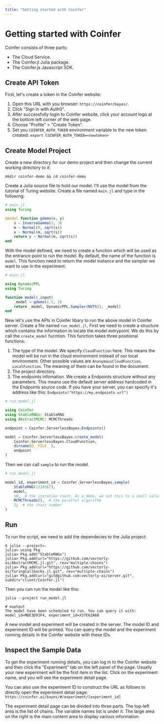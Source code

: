```yaml
---
title: "Getting started with Coinfer"
---
```


# Getting started with Coinfer

Coinfer consists of three parts:

- The Cloud Service.
- The Coinfer.jl Julia package.
- The Coinfer.js Javascript SDK.


## Create API Token

First, let's create a token in the Coinfer website:

1. Open this URL with you browser: `https://coinfer/bayes/`.
1. Click "Sign in with Auth0".
1. After successfully login to Coinfer website, click your account logo at the bottom left corner of the web page.
1. Choose "Profile" > "Create Token".
1. Set you `COINFER_AUTH_TOKEN` environment variable to the new token created: `export COINFER_AUTH_TOKEN=<newtoken>`

## Create Model Project

Create a new directory for our demo project and then change the current working directory to it:

```
mkdir coinfer-demo && cd coinfer-demo
```

Create a Julia source file to hold our model. I'll use the model from the tutorial of Turing website.
Create a file named `main.jl` and type in the following:

```julia
# main.jl
using Turing

@model function gdemo(x, y)
    s ~ InverseGamma(2, 3)
    m ~ Normal(0, sqrt(s))
    x ~ Normal(m, sqrt(s))
    return y ~ Normal(m, sqrt(s))
end
```

With the model defined, we need to create a function which will be used as the entrance point to run the model. By default, the name of the function is `model`. This function need to return the model instance and the sampler we want to use in the experiment.

```julia
# main.jl

using DynamicPPL
using Turing

function model(_input)
    _model = gdemo(1.5, 2)
    return _model, DynamicPPL.Sampler(NUTS(), _model)
end
```

New let's use the APIs in Coinfer libary to run the above model in Coinfer server.
Create a file named `run_model.jl`. First we need to create a structure which contains
the information to locate the model entrypoint. We do this by call the `create_model`
fucntion. This function takes three positional functions:

1. The type of the model. We specify `CloudFunction` here. This means the model will be run in the cloud environment instead of our local environment. Other possible values are `AnonymousCloudFunction`, `LocalFunction`. The meaning of them can be found in the document.
2. The project directory.
3. The endpoints infomation. We create a Endpoints structure without any parameters. This means use the default server address hardcoded in the Endpoints source code. If you have your server, you can specify it's address like this: `Endpoints("https://my.endpoints.url")`


```julia
# run_model.jl

using Coinfer
using StableRNGs: StableRNG
using AbstractMCMC: MCMCThreads

endpoint = Coinfer.ServerlessBayes.Endpoints()

model = Coinfer.ServerlessBayes.create_model(
    Coinfer.ServerlessBayes.CloudFunction,
    dirname(@__FILE__),
    endpoint
)
```

Then we can call `sample` to run the model.

```julia
# run_model.jl

model_id, experiment_id = Coinfer.ServerlessBayes.sample(
    StableRNG(1234567),
    model,
    10,  # the iteration count. As a demo, we set this to a small value
    MCMCThreads(),  # the parallel algorithm
    2;  # the chain number
)
```

## Run

To run the script, we need to add the dependecies to the Julia project:

```
$ julia --project=.
julia> using Pkg
julia> Pkg.add("StableRNGs")
julia> Pkg.add(url="https://github.com/vectorly-ai/AbstractMCMC.jl.git", rev="multiple-chains")
julia> Pkg.add(url="https://github.com/vectorly-ai/TuringCallbacks.jl.git", rev="multiple-chains")
julia> Pkg.add(url="git@github.com:vectorly-ai/server.git", subdir="client/Coinfer.jl")
```

Then you can run the model like this:

```
julia --project run_model.jl

# ouptput
The model have been scheduled to run. You can query it with:
model_id=MDE3D93F4, experiment_id=X37E62A68
```

A new model and experiment will be created in the server. The model ID and experiment ID will be printed.
You can query the model and the experiment running details in the Coinfer website with these IDs.

## Inspect the Sample Data

To get the experiment running details, you can log in to the Coinfer website and then click the "Experiment" tab on the left panel of the page. Usually your new experiment will be the first item in the list. Click on the experiment name, and you will see the experiment detail page.

You can also use the experiment ID to construct the URL as follows to directly open the experiment detail page: `https://coinfer.ai/bayes/#/experiment/[experiment_id]`

The experiment detail page can be divided into three parts. The top-left area is the list of chains. The variable names list is under it. The large area on the right is the main content area to display various information.
